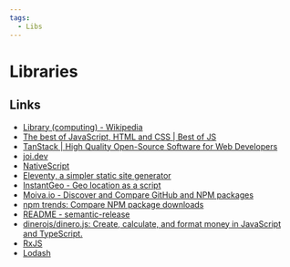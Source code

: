 ```yaml
---
tags:
  - Libs
---
```


# Libraries

## Links

- [Library (computing) - Wikipedia](<https://en.wikipedia.org/wiki/Library_(computing)>)
- [The best of JavaScript, HTML and CSS | Best of JS](https://bestofjs.org/)
- [TanStack | High Quality Open-Source Software for Web Developers](https://tanstack.com/)
- [joi.dev](https://joi.dev/)
- [NativeScript](https://nativescript.org/)
- [Eleventy, a simpler static site generator](https://www.11ty.dev/)
- [InstantGeo - Geo location as a script](https://instantgeo.info/#loading-async-recommended)
- [Moiva.io - Discover and Compare GitHub and NPM packages](https://moiva.io/)
- [npm trends: Compare NPM package downloads](https://npmtrends.com/)
- [README - semantic-release](https://semantic-release.gitbook.io/semantic-release/)
- [dinerojs/dinero.js: Create, calculate, and format money in JavaScript and TypeScript.](https://github.com/dinerojs/dinero.js)
- [RxJS](https://rxjs.dev/)
- [Lodash](https://lodash.com/)
